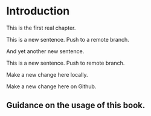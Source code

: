 # Introduction

This is the first real chapter.


This is a new sentence. Push to a remote branch.

And yet another new sentence.

This is a new sentence. Push to remote branch.


Make a new change here locally.

Make a new change here on Github.

## Guidance on the usage of this book.